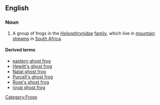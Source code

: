 ==English==
{{wikipedia}}
=== Noun ===
{{en-noun|sg=[[ghost]] [[frog]]}}

# A group of frogs in the ''[[Heleophrynidae]]'' [[family]], which live in [[mountain]] [[stream]]s in [[South Africa]].

====Derived terms====
*[[eastern ghost frog]]
*[[Hewitt's ghost frog]]
*[[Natal ghost frog]]
*[[Purcell's ghost frog]]
*[[Rose's ghost frog]]
*[[royal ghost frog]]

[[Category:Frogs]]